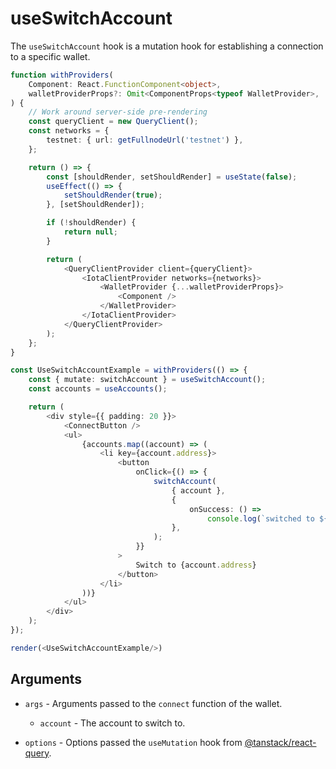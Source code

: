 # useSwitchAccount

The `useSwitchAccount` hook is a mutation hook for establishing a connection to a specific wallet.

```ts live noInline
function withProviders(
    Component: React.FunctionComponent<object>,
    walletProviderProps?: Omit<ComponentProps<typeof WalletProvider>, 'children'>,
) {
    // Work around server-side pre-rendering
    const queryClient = new QueryClient();
    const networks = {
        testnet: { url: getFullnodeUrl('testnet') },
    };

    return () => {
        const [shouldRender, setShouldRender] = useState(false);
        useEffect(() => {
            setShouldRender(true);
        }, [setShouldRender]);

        if (!shouldRender) {
            return null;
        }

        return (
            <QueryClientProvider client={queryClient}>
                <IotaClientProvider networks={networks}>
                    <WalletProvider {...walletProviderProps}>
                        <Component />
                    </WalletProvider>
                </IotaClientProvider>
            </QueryClientProvider>
        );
    };
}

const UseSwitchAccountExample = withProviders(() => {
    const { mutate: switchAccount } = useSwitchAccount();
    const accounts = useAccounts();

    return (
        <div style={{ padding: 20 }}>
            <ConnectButton />
            <ul>
                {accounts.map((account) => (
                    <li key={account.address}>
                        <button
                            onClick={() => {
                                switchAccount(
                                    { account },
                                    {
                                        onSuccess: () =>
                                            console.log(`switched to ${account.address}`),
                                    },
                                );
                            }}
                        >
                            Switch to {account.address}
                        </button>
                    </li>
                ))}
            </ul>
        </div>
    );
});

render(<UseSwitchAccountExample/>)
```

## Arguments

-   `args` - Arguments passed to the `connect` function of the wallet.

    -   `account` - The account to switch to.

-   `options` - Options passed the `useMutation` hook from
    [@tanstack/react-query](https://tanstack.com/query/latest/docs/react/guides/mutations).
